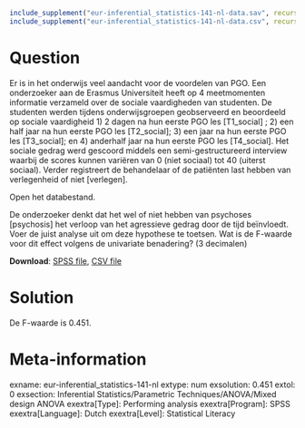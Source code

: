 ```r
include_supplement("eur-inferential_statistics-141-nl-data.sav", recursive = TRUE)
include_supplement("eur-inferential_statistics-141-nl-data.csv", recursive = TRUE)
```

Question
========
Er is in het onderwijs veel aandacht voor de voordelen van PGO. Een onderzoeker aan de Erasmus Universiteit heeft op 4 meetmomenten informatie verzameld over de sociale vaardigheden van studenten. De studenten werden tijdens onderwijsgroepen geobserveerd en beoordeeld op sociale vaardigheid 1) 2 dagen na hun eerste PGO les [T1_social] ; 2) een half jaar na hun eerste PGO les [T2_social]; 3) een jaar na hun eerste PGO les [T3_social]; en 4) anderhalf jaar na hun eerste PGO les [T4_social]. Het sociale gedrag werd gescoord middels een semi-gestructureerd interview waarbij de scores kunnen variëren van 0 (niet sociaal) tot 40 (uiterst sociaal). Verder registreert de behandelaar of de patiënten last hebben van verlegenheid of niet [verlegen].

Open het databestand.

De onderzoeker denkt dat het wel of niet hebben van psychoses [psychosis] het verloop van het agressieve gedrag door de tijd beïnvloedt. Voer de juist analyse uit om deze hypothese te toetsen. Wat is de F-waarde voor dit effect volgens de univariate benadering? (3 decimalen)

**Download**: [SPSS file](eur-inferential_statistics-141-nl-data.sav), [CSV file](eur-inferential_statistics-141-nl-data.csv)


Solution
========
De F-waarde is 0.451.


Meta-information
================
exname: eur-inferential_statistics-141-nl
extype: num
exsolution: 0.451
extol: 0
exsection: Inferential Statistics/Parametric Techniques/ANOVA/Mixed design ANOVA
exextra[Type]: Performing analysis
exextra[Program]: SPSS
exextra[Language]: Dutch
exextra[Level]: Statistical Literacy

